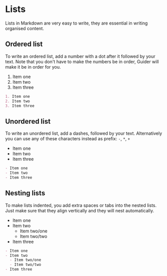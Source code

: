 # Lists

Lists in Markdown are very easy to write, they are essential in writing organised content.

## Ordered list

To write an ordered list, add a number with a dot after it followed by your text.
Note that you don't have to make the numbers be in order, Guider will make it be in order for you.

1. Item one
2. Item two
3. Item three

```md
1. Item one
2. Item two
3. Item three
```

## Unordered list

To write an unordered list, add a dashes, followed by your text. Alternatively you can use any of these characters instead as prefix: `-`, `*`, `+`

- Item one
- Item two
- Item three

```md
- Item one
- Item two
- Item three
```

## Nesting lists

To make lists indented, you add extra spaces or tabs into the nested lists. Just make sure that they align vertically and they will nest automatically.
- Item one
- Item two
  - Item two/one
  - Item two/two
- Item three

```md
- Item one
- Item two
  - Item two/one
  - Item two/two
- Item three
```
